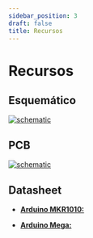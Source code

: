 ```yaml
---
sidebar_position: 3
draft: false
title: Recursos
---
```


# Recursos

## Esquemático


[![schematic](/mod/m15/Schematic_M15.svg)](/mod/m15/Schematic_M15.svg)

## PCB
[![schematic](/mod/m15/PCB_PCB_M15.svg)](/mod/m15/PCB_PCB_M15.svg)
## Datasheet

- [**Arduino MKR1010:** ](https://store.arduino.cc/products/arduino-mkr-wifi-1010?srsltid=AfmBOopuqhPcnL_g6X13EPv-cAPoeowIli0jrNlBvyCXitpMoT2r5DgQ)

- [**Arduino Mega:**](https://store.arduino.cc/products/arduino-mega-2560-rev3?srsltid=AfmBOoqIGUiOGwnAjR_UJYbCID3wB8KRJDeBTUE0RIZ8ZkzfDN-yShzp)
